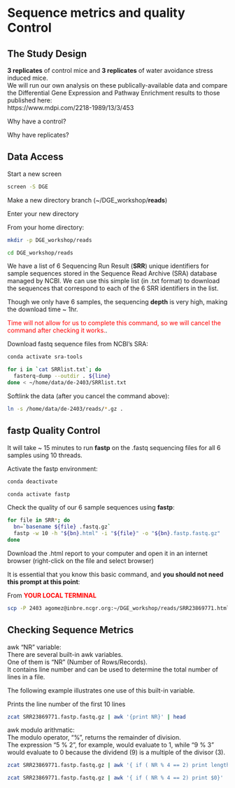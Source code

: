 
# Sequence metrics and quality Control

## The Study Design

**3 replicates** of control mice and **3 replicates** of water avoidance stress induced mice.  
We will run our own analysis on these publically-available data and compare the Differential Gene Expression and Pathway Enrichment results to those published here:   
https://www.mdpi.com/2218-1989/13/3/453

Why have a control?

Why have replicates?


## Data Access

Start a new screen 
```bash
screen -S DGE
```

Make a new directory branch (~/DGE_workshop/**reads**)  

Enter your new directory  


From your home directory:
```bash
mkdir -p DGE_workshop/reads

cd DGE_workshop/reads
```


We have a list of 6 Sequencing Run Result (**SRR**) unique identifiers for sample sequences stored in the Sequence Read Archive (SRA) database managed by NCBI. We can use this simple list (in .txt format) to download the sequences that correspond to each of the 6 SRR identifiers in the list.  

Though we only have 6 samples, the sequencing **depth** is very high, making the download time ~ 1hr. 

<span style="color:red">Time will not allow for us to complete this command, so we will cancel the command after checking it works.</span>. 


Download fastq sequence files from NCBI's SRA:
```bash
conda activate sra-tools

for i in `cat SRRlist.txt`; do
  fasterq-dump --outdir . ${line}
done < ~/home/data/de-2403/SRRlist.txt
```

Softlink the data (after you cancel the command above):
```bash
ln -s /home/data/de-2403/reads/*.gz .
```

## fastp Quality Control  


It will take ~ 15 minutes to run **fastp** on the .fastq sequencing files for all 6 samples using 10 threads.  

Activate the fastp environment:
```bash
conda deactivate

conda activate fastp
```


Check the quality of our 6 sample sequences using **fastp**:
```bash
for file in SRR*; do
  bn=`basename ${file} .fastq.gz`
  fastp -w 10 -h "${bn}.html" -i "${file}" -o "${bn}.fastp.fastq.gz"
done
```


Download the .html report to your computer and open it in an internet browser (right-click on the file and select browser)

It is essential that you know this basic command, and **you should not need this prompt at this point**:

From <span style="color:red">**YOUR LOCAL TERMINAL**</span>
```bash
scp -P 2403 agomez@inbre.ncgr.org:~/DGE_workshop/reads/SRR23869771.html
```


## Checking Sequence Metrics

awk "NR" variable:  
There are several built-in awk variables.  
One of them is "NR" (Number of Rows/Records).  
It contains line number and can be used to determine the total number of lines in a file.  


The following example illustrates one use of this built-in variable.

Prints the line number of the first 10 lines
```bash
zcat SRR23869771.fastp.fastq.gz | awk '{print NR}' | head
```

awk modulo arithmatic:  
The modulo operator, "%", returns the remainder of division.  
The expression "5 % 2", for example, would evaluate to 1, while "9 % 3" would evaluate to 0 because the dividend (9) is a multiple of the divisor (3).

```bash
zcat SRR23869771.fastp.fastq.gz | awk '{ if ( NR % 4 == 2) print length ($1)}' | head
```


```bash
zcat SRR23869771.fastp.fastq.gz | awk '{ if ( NR % 4 == 2) print $0}' | wc -l
```







